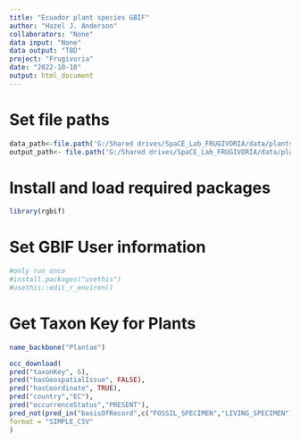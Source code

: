 ```yaml
---
title: "Ecuador plant species GBIF"
author: "Hazel J. Anderson"
collaborators: "None"
data input: "None"
data output: "TBD"
project: "Frugivoria"
date: "2022-10-10"
output: html_document
---
```


# Set file paths
```r
data_path<-file.path('G:/Shared drives/SpaCE_Lab_FRUGIVORIA/data/plants/L0')
output_path<- file.path('G:/Shared drives/SpaCE_Lab_FRUGIVORIA/data/plants/L0')
```

# Install and load required packages
```r
library(rgbif)
```

# Set GBIF User information
```r
#only run once
#install.packages("usethis")
#usethis::edit_r_environ()
```
# Get Taxon Key for Plants
```r
name_backbone("Plantae")
```


```r
occ_download(
pred("taxonKey", 6), 
pred("hasGeospatialIssue", FALSE),
pred("hasCoordinate", TRUE),
pred("country","EC"),
pred("occurrenceStatus","PRESENT"), 
pred_not(pred_in("basisOfRecord",c("FOSSIL_SPECIMEN","LIVING_SPECIMEN"))),
format = "SIMPLE_CSV"
)
```


